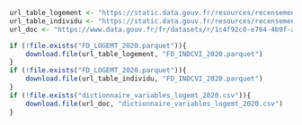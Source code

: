 ```r
url_table_logement <- "https://static.data.gouv.fr/resources/recensement-de-la-population-fichiers-detail-individus-localises-au-canton-ou-ville-2020-1/20231023-122841/fd-indcvi-2020.parquet"
url_table_individu <- "https://static.data.gouv.fr/resources/recensement-de-la-population-fichiers-detail-individus-localises-au-canton-ou-ville-2020-1/20231023-122841/fd-indcvi-2020.parquet"
url_doc <- "https://www.data.gouv.fr/fr/datasets/r/1c4f92c0-e764-4b9f-af4e-6040883e17bd"

if (!file.exists("FD_LOGEMT_2020.parquet")){
    download.file(url_table_logement, "FD_INDCVI_2020.parquet")
}
if (!file.exists("FD_LOGEMT_2020.parquet")){
    download.file(url_table_individu, "FD_INDCVI_2020.parquet")
}
if (!file.exists("dictionnaire_variables_logemt_2020.csv")){
    download.file(url_doc, "dictionnaire_variables_logemt_2020.csv")
}
```